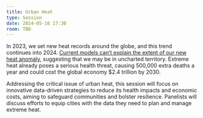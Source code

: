 ```yaml
---
title: Urban Heat
type: Session
date: 2024-05-16 17:30
room: TBD
---
```

In 2023, we set new heat records around the globe, and this trend continues into 2024. [Current models can’t explain the extent of our new heat anomaly](https://www.nature.com/articles/d41586-024-00816-z), suggesting that we may be in uncharted territory. Extreme heat already poses a serious health threat, causing 500,000 extra deaths a year and could cost the global economy $2.4 trillion by 2030. 

Addressing the critical issue of urban heat, this session will focus on innovative data-driven strategies to reduce its health impacts and economic costs, aiming to safeguard communities and bolster resilience. Panelists will discuss efforts to equip cities with the data they need to plan and manage extreme heat.